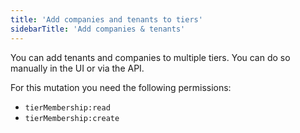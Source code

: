 ```yaml
---
title: 'Add companies and tenants to tiers'
sidebarTitle: 'Add companies & tenants'
---
```


You can add tenants and companies to multiple tiers. You can do so manually in the UI or via the API.

For this mutation you need the following permissions:

- `tierMembership:read`
- `tierMembership:create`

<Tabs>
  <Tab title="Typescript SDK">
    <Snippet file="typescript-sdk/add-members-to-tier.mdx" />
  </Tab>
  <Tab title="GraphQL">
    <Snippet file="graphql/add-members-to-tier.mdx" />
  </Tab>
</Tabs>
